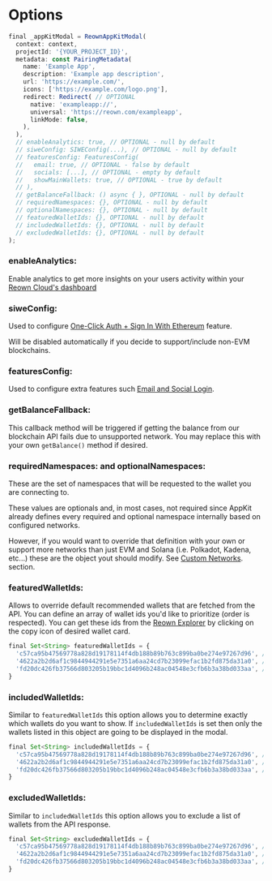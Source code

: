 # Options

```javascript
final _appKitModal = ReownAppKitModal(
  context: context,
  projectId: '{YOUR_PROJECT_ID}',
  metadata: const PairingMetadata(
    name: 'Example App',
    description: 'Example app description',
    url: 'https://example.com/',
    icons: ['https://example.com/logo.png'],
    redirect: Redirect( // OPTIONAL
      native: 'exampleapp://',
      universal: 'https://reown.com/exampleapp',
      linkMode: false,
    ),
  ),
  // enableAnalytics: true, // OPTIONAL - null by default
  // siweConfig: SIWEConfig(...), // OPTIONAL - null by default
  // featuresConfig: FeaturesConfig(
  //   email: true, // OPTIONAL - false by default
  //   socials: [...], // OPTIONAL - empty by default
  //   showMainWallets: true, // OPTIONAL - true by default
  // ),
  // getBalanceFallback: () async { }, OPTIONAL - null by default
  // requiredNamespaces: {}, OPTIONAL - null by default
  // optionalNamespaces: {}, OPTIONAL - null by default
  // featuredWalletIds: {}, OPTIONAL - null by default
  // includedWalletIds: {}, OPTIONAL - null by default
  // excludedWalletIds: {}, OPTIONAL - null by default
);
```

### enableAnalytics:

Enable analytics to get more insights on your users activity within your [Reown Cloud's dashboard](https://cloud.reown.com)

### siweConfig:

Used to configure [One-Click Auth + Sign In With Ethereum](./siwe.mdx) feature. 

Will be disabled automatically if you decide to support/include non-EVM blockchains.

### featuresConfig:

Used to configure extra features such [Email and Social Login](../core/email.mdx).

### getBalanceFallback:

This callback method will be triggered if getting the balance from our blockchain API fails due to unsupported network. You may replace this with your own `getBalance()` method if desired.

### requiredNamespaces: and optionalNamespaces:

These are the set of namespaces that will be requested to the wallet you are connecting to.

These values are optionals and, in most cases, not required since AppKit already defines every required and optional namespace internally based on configured networks.

However, if you would want to override that definition with your own or support more networks than just EVM and Solana (i.e. Polkadot, Kadena, etc...) these are the object yout should modify. See [Custom Networks](../core/custom-chains.mdx). section.

### featuredWalletIds:

Allows to override default recommended wallets that are fetched from the API. You can define an array of wallet ids you'd like to prioritize (order is respected). You can get these ids from the [Reown Explorer](https://reown.com/explorer?type=wallet) by clicking on the copy icon of desired wallet card.

```javascript
final Set<String> featuredWalletIds = {
  'c57ca95b47569778a828d19178114f4db188b89b763c899ba0be274e97267d96', // MetaMask
  '4622a2b2d6af1c9844944291e5e7351a6aa24cd7b23099efac1b2fd875da31a0', // Trust
  'fd20dc426fb37566d803205b19bbc1d4096b248ac04548e3cfb6b3a38bd033aa', // Coinbase Wallet
}
```

### includedWalletIds:

Similar to `featuredWalletIds` this option allows you to determine exactly which wallets do you want to show. If `includedWalletIds` is set then only the wallets listed in this object are going to be displayed in the modal.

```javascript
final Set<String> includedWalletIds = {
  'c57ca95b47569778a828d19178114f4db188b89b763c899ba0be274e97267d96', // MetaMask
  '4622a2b2d6af1c9844944291e5e7351a6aa24cd7b23099efac1b2fd875da31a0', // Trust
  'fd20dc426fb37566d803205b19bbc1d4096b248ac04548e3cfb6b3a38bd033aa', // Coinbase Wallet
}
```

### excludedWalletIds:

Similar to `includedWalletIds` this option allows you to exclude a list of wallets from the API response.

```javascript
final Set<String> excludedWalletIds = {
  'c57ca95b47569778a828d19178114f4db188b89b763c899ba0be274e97267d96', // MetaMask
  '4622a2b2d6af1c9844944291e5e7351a6aa24cd7b23099efac1b2fd875da31a0', // Trust
  'fd20dc426fb37566d803205b19bbc1d4096b248ac04548e3cfb6b3a38bd033aa', // Coinbase Wallet
}
```
